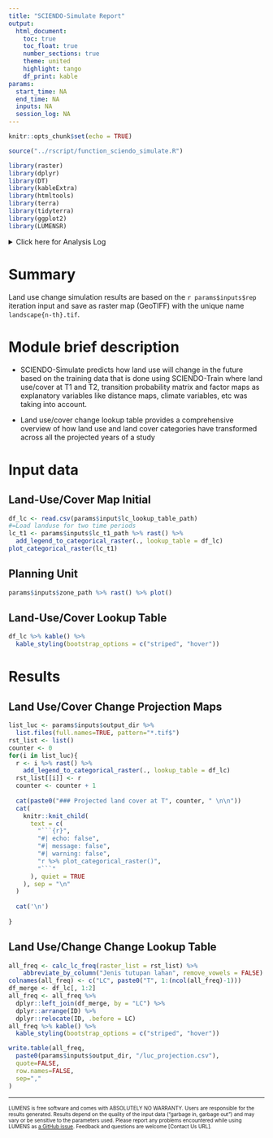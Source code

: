 ```yaml
---
title: "SCIENDO-Simulate Report"
output: 
  html_document:
    toc: true
    toc_float: true
    number_sections: true
    theme: united
    highlight: tango
    df_print: kable
params:
  start_time: NA
  end_time: NA
  inputs: NA
  session_log: NA  
---
```


```r
knitr::opts_chunk$set(echo = TRUE)
```

```r
source("../rscript/function_sciendo_simulate.R")
```

```r
library(raster)
library(dplyr)
library(DT)
library(kableExtra)
library(htmltools)
library(terra)
library(tidyterra)
library(ggplot2)
library(LUMENSR)
```

<details>

<summary>Click here for Analysis Log</summary>

```r
analysis_log <- tribble(
  ~Category,                       ~Details,
  "Analysis Start",                params$start_time,
  "Analysis End",                  params$end_time,
  "Input Data and Parameters",     "",
  "1. Landcover map initial",      params$inputs$lc_t1_path,
  "2. Planning unit",              params$inputs$zone_path,
  "3. Land cover lookup table",    params$inputs$lc_lookup_table_path,
  "4. Raster cube",                params$inputs$ers_path,
  "5. Transition matrix directory",params$inputs$tm_path,
  "6. WoE directory",              params$inputs$dcf_path,
  "Output Workspace",              params$inputs$output_dir,
  "1. Land use/cover projection maps",               paste0(params$inputs$output_dir, '/landscape.tif'),
  "2. Land use/cover change lookup table",         paste0(params$inputs$output_dir, '/luc_projection.csv'),
  "3. EGOML Simulation",         paste0(params$inputs$output_dir, '/03_sciendo_simulation.egoml'),
  "Session Summary",               ""
) %>% rbind(params$session_log)

analysis_log %>% kbl(caption = "Analysis Log", escape = FALSE) %>%
  kable_paper("hover", full_width = F )
```

</details>

# Summary

Land use change simulation results are based on the `r params$inputs$rep` iteration input and save as raster map (GeoTIFF) with the unique name `landscape{n-th}.tif`.

# Module brief description

- SCIENDO-Simulate predicts how land use will change in the future based on the training data that is done using SCIENDO-Train where land use/cover at T1 and T2, transition probability matrix and factor maps as explanatory variables like distance maps, climate variables, etc was taking into account.     

- Land use/cover change lookup table provides a comprehensive overview of how land use and land cover categories have transformed across all the projected years of a study

# Input data {.tabset}

## Land-Use/Cover Map Initial

```r
df_lc <- read.csv(params$input$lc_lookup_table_path)
#=Load landuse for two time periods
lc_t1 <- params$inputs$lc_t1_path %>% rast() %>%
  add_legend_to_categorical_raster(., lookup_table = df_lc)
plot_categorical_raster(lc_t1)
```

## Planning Unit

```r
params$inputs$zone_path %>% rast() %>% plot()
```


## Land-Use/Cover Lookup Table

```r
df_lc %>% kable() %>%
  kable_styling(bootstrap_options = c("striped", "hover"))
```

# Results

## Land Use/Cover Change Projection Maps {.tabset}

```r
list_luc <- params$inputs$output_dir %>% 
  list.files(full.names=TRUE, pattern="*.tif$")
rst_list <- list()
counter <- 0
for(i in list_luc){
  r <- i %>% rast() %>%
    add_legend_to_categorical_raster(., lookup_table = df_lc)
  rst_list[[i]] <- r
  counter <- counter + 1
  
  cat(paste0("### Projected land cover at T", counter, " \n\n"))
  cat(
    knitr::knit_child(
      text = c(
        "```{r}",
        "#| echo: false",
        "#| message: false",
        "#| warning: false",
        "r %>% plot_categorical_raster()",
        "```"
      ), quiet = TRUE
    ), sep = "\n"
  )
  
  cat('\n')
  
}
```

## Land Use/Change Change Lookup Table

```r
all_freq <- calc_lc_freq(raster_list = rst_list) %>%
    abbreviate_by_column("Jenis tutupan lahan", remove_vowels = FALSE) 
colnames(all_freq) <- c("LC", paste0("T", 1:(ncol(all_freq)-1)))
df_merge <- df_lc[, 1:2]
all_freq <- all_freq %>% 
  dplyr::left_join(df_merge, by = "LC") %>%
  dplyr::arrange(ID) %>%
  dplyr::relocate(ID, .before = LC)
all_freq %>% kable() %>%
  kable_styling(bootstrap_options = c("striped", "hover"))
```

```r
write.table(all_freq,
  paste0(params$inputs$output_dir, "/luc_projection.csv"), 
  quote=FALSE, 
  row.names=FALSE, 
  sep=","
)
```


------------------------------------------------------------------------

<!-- Mandatory closing statement for all module -->

<font size="1"> LUMENS is free software and comes with ABSOLUTELY NO WARRANTY. Users are responsible for the results generated. Results depend on the quality of the input data ("garbage in, garbage out") and may vary or be sensitive to the parameters used. Please report any problems encountered while using LUMENS as [a GitHub issue](https://github.com/icraf-indonesia/lumens-shiny/issues). Feedback and questions are welcome [Contact Us URL]. </font size>